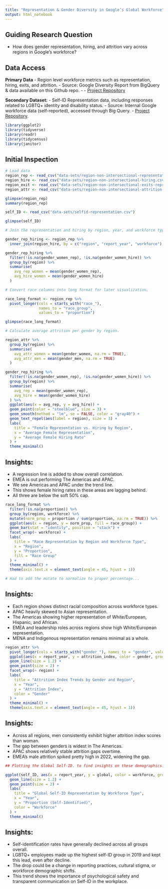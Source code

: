 ```yaml
---
title: "Representation & Gender Diversity in Google’s Global Workforce"
output: html_notebook
---
```


## Guiding Research Question
- How does gender representation, hiring, and attrition vary across regions in Google's workforce?

## Data Access

**Primary Data**
- Region level workforce metrics such as representation, hiring, exits, and attrition.
- Source: Google Diversity Report from BigQuery & data available on this Github repo.
- - [Project Repository](https://github.com/PixelQuinn/Diversity-and-Inclusion-Analysis)

**Secondary Dataset:**
- Self-ID Representation data, including responses related to LGBTQ+ identity and disability status.
- Source: Internal Google workforce data (self-reported), accessed through Big Query.
- [Project Repository](https://github.com/PixelQuinn/Diversity-and-Inclusion-Analysis).

```r
library(ggplot2)
library(tidyverse)
library(readr)
library(tidycensus)
library(janitor)
```

## Initial Inspection

```r
# Load data
region_rep <- read_csv("data-sets/region-non-intersectional-representation.csv") %>% clean_names()
region_hire <- read_csv("data-sets/region-non-intersectional-hiring.csv") %>% clean_names()
region_exit <- read_csv("data-sets/region-non-intersectional-exits-representation.csv") %>% clean_names()
region_attr <- read_csv("data-sets/region-non-intersectional-attrition-index.csv") %>% clean_names()

glimpse(region_rep)
summary(region_rep)
```

```r
self_ID <- read_csv("data-sets/selfid-representation.csv")

glimpse(self_ID)
```

```r
# Join the representation and hiring by region, year, and workforce type.

gender_rep_hiring <- region_rep %>%
  inner_join(region_hire, by = c("region", "report_year", "workforce"), suffix = c("_rep", "_hire"))
```

```r
gender_rep_hiring %>%
  filter(!is.na(gender_women_rep), !is.na(gender_women_hire)) %>%
  group_by(region) %>%
  summarise(
    avg_rep_women = mean(gender_women_rep),
    avg_hire_women = mean(gender_women_hire)
  )
```

```r
# Convert race columns into long format for later visualization.

race_long_format <- region_rep %>%
  pivot_longer(cols = starts_with("race_"),
               names_to = "race_group",
               values_to = "proportion")
```

```r
glimpse(race_long_format)
```

```r
# Calculate average attrition per gender by region.

region_attr %>%
  group_by(region) %>%
  summarise(
    avg_attr_women = mean(gender_women, na.rm = TRUE),
    avg_attr_men = mean(gender_men, na.rm = TRUE)
  )
```

```r
gender_rep_hiring %>%
  filter(!is.na(gender_women_rep), !is.na(gender_women_hire)) %>%
  group_by(region) %>%
  summarise(
    avg_rep = mean(gender_women_rep),
    avg_hire = mean(gender_women_hire)
  ) %>%
  ggplot(aes(x = avg_rep, y = avg_hire)) +
  geom_point(color = "steelblue", size = 3) +
  geom_smooth(method = "lm", se = FALSE, color = "gray40") +
  geom_text_repel(aes(label = region), size = 3) +
  labs(
    title = "Female Representation vs. Hiring by Region",
    x = "Average Female Representation",
    y = "Average Female Hiring Rate"
  ) +
  theme_minimal()
```

## Insights:
- A regression line is added to show overall correlation.
- EMEA is out performing The Americas and APAC. 
- We see Americas and APAC under the trend line.
- This shows female hiring rates in these areas are lagging behind.
- All three are below the soft 50% cap.

```r
race_long_format %>%
  filter(!is.na(proportion)) %>%
  group_by(region, workforce) %>%
  mutate(norm_prop = proportion / sum(proportion, na.rm = TRUE)) %>%
  ggplot(aes(x = region, y = norm_prop, fill = race_group)) +
  geom_bar(stat = "identity", position = "stack") +
  facet_wrap(~ workforce) +
  labs(
    title = "Race Representation by Region and Workforce Type",
    x = "Region",
    y = "Proportion",
    fill = "Race Group"
  ) +
  theme_minimal() +
  theme(axis.text.x = element_text(angle = 45, hjust = 1))

# Had to add the mutate to normalize to proper percentage...
```

## Insights:
- Each region shows distinct racial composition across workforce types.
- APAC heavily skewed to Asian representation.
- The Americas showing higher representation of White/European, Hispanic, and African.
- EMEA and leadership roles across regions show high White/European representation.
- MENA and Indigenous representation remains minimal as a whole.


```r
region_attr %>%
  pivot_longer(cols = starts_with("gender_"), names_to = "gender", values_to = "attrition_index") %>%
  ggplot(aes(x = report_year, y = attrition_index, color = gender, group = gender)) +
  geom_line(size = 1.2) +
  geom_point(size = 2) +
  facet_wrap(~ region) +
  labs(
    title = "Attrition Index Trends by Gender and Region",
    x = "Year",
    y = "Attrition Index",
    color = "Gender"
  ) +
  theme_minimal() +
  theme(axis.text.x = element_text(angle = 45, hjust = 1))
```

## Insights:
- Across all regions, men consistently exhibit higher attrition index scores than woman.
- The gap between genders is widest in The Americas.
- APAC shows relatively stable attrition gaps overtime.
- EMEA's male attrition spiked pretty high in 2022, widening the gap.

```r
## Plotting the Global Self-ID. to find insights on these demographics.

ggplot(self_ID, aes(x = report_year, y = global, color = workforce, group = workforce)) +
  geom_line(size = 1.2) +
  geom_point(size = 2) +
  labs(
    title = "Global Self-ID Representation by Workforce Type",
    x = "Year",
    y = "Proportion (Self-Identified)",
    color = "Workforce"
  ) +
  theme_minimal()
```

## Insights:
- Self-identification rates have generally declined across all groups overall.
- LGBTQ+ employees made up the highest self-ID group in 2019 and kept this lead, even after decline.
- The drop could be a change in reporting practices, cultural stigma, or workforce demographic shifts.
- This trend shows the importance of psychological safety and transparent communication on Self-ID in the workplace.

